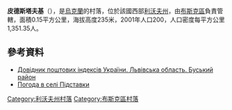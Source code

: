 {{coord|50|2|3|N|24|43|19|E|scale:100000|display=title}}

'''皮德斯塔夫基'''（{{lang-uk|Підставки}}），是[[烏克蘭|烏克蘭]]的村落，位於該國西部[[利沃夫州|利沃夫州]]，由[[布斯克區|布斯克區]]負責管轄，面積0.15平方公里，海拔高度235米，2001年人口200，人口密度每平方公里1,351.35人。

==參考資料==
*[http://www.uaidx.com/13/286/index Довідник поштових індексів України. Львівська область. Буський район] {{Wayback|url=http://www.uaidx.com/13/286/index |date=20160909184638 }}
* [http://weather.in.ua/ua/l'vovskaja/20655 Погода в селі Підставки]{{Wayback|url=http://weather.in.ua/ua/l%27vovskaja/20655 |date=20111221171612 }}

{{DEFAULTSORT:Підставки}}
[[Category:利沃夫州村落|Category:利沃夫州村落]]
[[Category:布斯克區村落|Category:布斯克區村落]]


{{Lviv-geo-stub}}